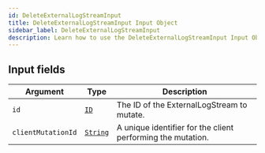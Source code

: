 ```yaml
---
id: DeleteExternalLogStreamInput
title: DeleteExternalLogStreamInput Input Object
sidebar_label: DeleteExternalLogStreamInput
description: Learn how to use the DeleteExternalLogStreamInput Input Object for 's API.
---
```


## Input fields

| Argument           | Type                                     | Description                                                 |
| ------------------ | ---------------------------------------- | ----------------------------------------------------------- |
| `id`               | [`ID`](api/schema/scalar/ID.mdx)         | The ID of the ExternalLogStream to mutate.                  |
| `clientMutationId` | [`String`](api/schema/scalar/String.mdx) | A unique identifier for the client performing the mutation. |
